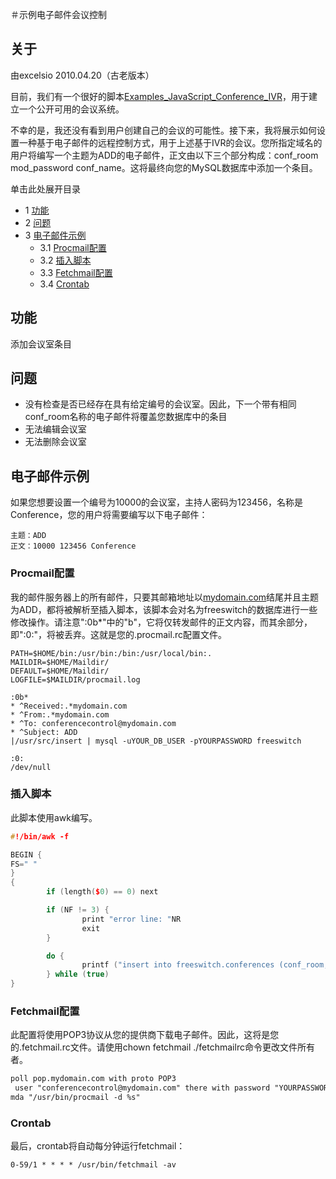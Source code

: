 ＃示例电子邮件会议控制

## 关于

由excelsio 2010.04.20（古老版本）

目前，我们有一个很好的脚本[Examples_JavaScript_Conference_IVR](JavaScript-Conference-IVR_7144056.mdx#about)，用于建立一个公开可用的会议系统。

不幸的是，我还没有看到用户创建自己的会议的可能性。接下来，我将展示如何设置一种基于电子邮件的远程控制方式，用于上述基于IVR的会议。您所指定域名的用户将编写一个主题为ADD的电子邮件，正文由以下三个部分构成：conf_room mod_password conf_name。这将最终向您的MySQL数据库中添加一个条目。

单击此处展开目录

* 1 [功能](#-freeswitch--example-email-conference-control-)
* 2 [问题](#-freeswitch--example-email-conference-control-)
* 3 [电子邮件示例](#-freeswitch--example-email-conference-control-)  
   * 3.1 [Procmail配置](#procmail-configuration)  
   * 3.2 [插入脚本](#-freeswitch--example-email-conference-control-)  
   * 3.3 [Fetchmail配置](#fetchmail-configuration)  
   * 3.4 [Crontab](#-freeswitch--example-email-conference-control-)

## 功能

添加会议室条目

## 问题

* 没有检查是否已经存在具有给定编号的会议室。因此，下一个带有相同conf_room名称的电子邮件将覆盖您数据库中的条目
* 无法编辑会议室
* 无法删除会议室

## 电子邮件示例

如果您想要设置一个编号为10000的会议室，主持人密码为123456，名称是Conference，您的用户将需要编写以下电子邮件：

```text
主题：ADD
正文：10000 123456 Conference
```

### Procmail配置

我的邮件服务器上的所有邮件，只要其邮箱地址以[mydomain.com](http://mydomain.com)结尾并且主题为ADD，都将被解析至插入脚本，该脚本会对名为freeswitch的数据库进行一些修改操作。请注意":0b\*"中的"b"，它将仅转发邮件的正文内容，而其余部分，即":0:"，将被丢弃。这就是您的.procmail.rc配置文件。

```text
PATH=$HOME/bin:/usr/bin:/bin:/usr/local/bin:.
MAILDIR=$HOME/Maildir/
DEFAULT=$HOME/Maildir/
LOGFILE=$MAILDIR/procmail.log

:0b*
* ^Received:.*mydomain.com
* ^From:.*mydomain.com
* ^To: conferencecontrol@mydomain.com
* ^Subject: ADD
|/usr/src/insert | mysql -uYOUR_DB_USER -pYOURPASSWORD freeswitch

:0:
/dev/null
```

### 插入脚本

此脚本使用awk编写。

```cpp
#!/bin/awk -f

BEGIN {
FS=" "
}
{
        if (length($0) == 0) next

        if (NF != 3) {
                print "error line: "NR
                exit
        }

        do {
                printf ("insert into freeswitch.conferences (conf_room, mod_password, conf_name) VALUES (" $1 ", " $2 ", " $3 ")\n");
        } while (true)
}
```

### Fetchmail配置

此配置将使用POP3协议从您的提供商下载电子邮件。因此，这将是您的.fetchmail.rc文件。请使用chown fetchmail ./fetchmailrc命令更改文件所有者。

```xml
poll pop.mydomain.com with proto POP3
 user "conferencecontrol@mydomain.com" there with password "YOURPASSWORD is "YOURLOCALUSERWITHTHE.configFILES" here
mda "/usr/bin/procmail -d %s"
```

### Crontab

最后，crontab将自动每分钟运行fetchmail：

```xml
0-59/1 * * * * /usr/bin/fetchmail -av
```
